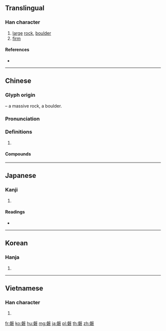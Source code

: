 {{character info/new}}
==Translingual==

===Han character===
{{Han char|rn=112|rad=石|as=10|sn=15|four=27601|canj=HEMR|ids=⿱般石}}

# [[large]] [[rock]], [[boulder]]
# [[firm]]

====References====
* {{Han ref|kx=0834.330|dkj=24401|dj=1252.060|hdz=42448.040|uh=78D0|ud=30928|bh=BD59|bd=48473}}

----

==Chinese==
{{zh-forms}}

===Glyph origin===
{{Han etym}}
{{Han compound|般|石|t2=stone|c1=p|c2=s|ls=psc}} – a massive rock, a boulder.

===Pronunciation===
{{zh-pron
|m=pán
|c=pun4
|mn=xm,zz:poân/qz:phoân/xm,zz,tw:pôaⁿ
|mn_note=poân/phoân - literary; pôaⁿ - vernacular
|mc=y
|oc=y
|cat=
}}

===Definitions===
{{zh-hanzi}}

# {{rfdef|zh}}

====Compounds====
{{zh-der|下磐|堅如磐石|泰山磐石|磐石|磐石之固|磐石縣|磐礴|落磐|風雨如磐}}

----

==Japanese==

===Kanji===
{{ja-kanji|grade=n|rs=石10}}

# {{defn|lang=ja|sort=石10}}

====Readings====
* {{ja-readings|on=[[はん]] (han), [[ばん]] (ban)|kun=[[いわ]] (iwa)|nanori=}}

----

==Korean==

===Hanja===
{{ko-hanja|hangeul=반|eumhun=|rv=ban|mr=pan|y=pan}}

# {{defn|lang=ko|sort=石10}}

----

==Vietnamese==

===Han character===
{{vi-hantu|[[bàn]]|rs=石10}}

# {{defn|lang=vi|sort=石10}}

[[fr:磐]]
[[ko:磐]]
[[hu:磐]]
[[mg:磐]]
[[ja:磐]]
[[pl:磐]]
[[th:磐]]
[[zh:磐]]